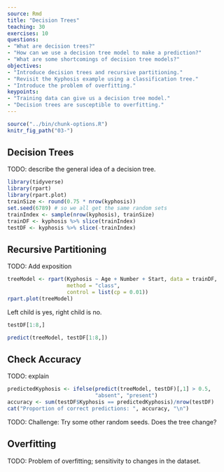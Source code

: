 ```yaml
---
source: Rmd
title: "Decision Trees"
teaching: 30 
exercises: 10
questions:
- "What are decision trees?"
- "How can we use a decision tree model to make a prediction?"
- "What are some shortcomings of decision tree models?"
objectives:
- "Introduce decision trees and recursive partitioning."
- "Revisit the Kyphosis example using a classification tree."
- "Introduce the problem of overfitting."
keypoints:
- "Training data can give us a decision tree model."
- "Decision trees are susceptible to overfitting."
---
```


```r
source("../bin/chunk-options.R")
knitr_fig_path("03-")
```

## Decision Trees

TODO: describe the general idea of a decision tree.

```r
library(tidyverse)
library(rpart)
library(rpart.plot)
trainSize <- round(0.75 * nrow(kyphosis))
set.seed(6789) # so we all get the same random sets
trainIndex <- sample(nrow(kyphosis), trainSize)
trainDF <- kyphosis %>% slice(trainIndex)
testDF <- kyphosis %>% slice(-trainIndex)
```

## Recursive Partitioning

TODO: Add exposition

```r
treeModel <- rpart(Kyphosis ~ Age + Number + Start, data = trainDF, 
                   method = "class",
                   control = list(cp = 0.01))
rpart.plot(treeModel)
```
Left child is yes, right child is no.


```r
testDF[1:8,]
```

```r
predict(treeModel, testDF[1:8,])
```

## Check Accuracy

TODO: explain

```r
predictedKyphosis <- ifelse(predict(treeModel, testDF)[,1] > 0.5, 
                            "absent", "present")
accuracy <- sum(testDF$Kyphosis == predictedKyphosis)/nrow(testDF)
cat("Proportion of correct predictions: ", accuracy, "\n")
```

TODO: Challenge: Try some other random seeds. Does the tree change?

## Overfitting

TODO: Problem of overfitting; sensitivity to changes in the dataset.




